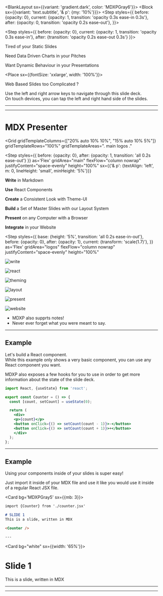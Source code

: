 
<Head>
<meta name="description" content="MDXP Demo" />
<meta name="keywords" content="Presentations, Slides, Deck, React, Web, HTML, CSS, JavaScript" />
<meta name="author" content="0phoff" />
</Head>

<BlankLayout sx={{variant: 'gradient.dark', color: 'MDXPGray6'}}>
<Block sx={{variant: 'text.subtitle', '& p': {my: '10%'}}}>
<Step styles={{
  before:   {opacity: 0},
  current:  {opacity: 1, transition:  'opacity 0.3s ease-in 0.3s'},
  after:    {opacity: 0, transition: 'opacity 0.2s ease-out'},
}}>

<Step styles={{
  before:   {opacity: 0},
  current:  {opacity: 1, transition: 'opacity 0.3s ease-in'},
  after:    {transition: 'opacity 0.2s ease-out 0.3s'}
}}>

Tired of your Static Slides

Need Data Driven Charts in your Pitches

Want Dynamic Behaviour in your Presentations

</Step>

<Place sx={{fontSize: 'xxlarge', width: '100%'}}>

Web Based Slides too Complicated ?

</Place>

</Step>
</Block>

<Popup>

Use the left and right arrow keys to navigate through this slide deck.  
On touch devices, you can tap the left and right hand side of the slides.

</Popup>
<AutoStepper start="1" end="-2" time="3000" />

</BlankLayout>

---

<MDXPTitleLayout subtitle="Web Slides Made Easy" />

---

# MDX Presenter

<Grid
  gridTemplateColumns={["20% auto 10% 10%", "15% auto 10% 5%"]}
  gridTemplateRows="100%"
  gridTemplateAreas=". main logos ."
>

<Step styles={{
  before: {opacity: 0},
  after:  {opacity: 1, transition: 'all 0.2s ease-out'}
}}
as='Flex' gridArea="main" flexFlow="column nowrap" justifyContent="space-evenly" height="100%"
sx={{'& p': {textAlign: 'left', m: 0, lineHeight: 'small', minHeight: '5%'}}}
>

__Write__ in Markdown

__Use__ React Components

__Create__ a Consistent Look with Theme-UI

__Build__ a Set of Master Slides with our Layout System

__Present__ on any Computer with a Browser

__Integrate__ in your Website

</Step>

<Step styles={{
  base:     {height: '5%', transition: 'all 0.2s ease-in-out'},
  before:   {opacity: 0},
  after:    {opacity: 1},
  current:  {transform: 'scale(1.7)'},
}}
as='Flex' gridArea="logos" flexFlow="column nowrap" justifyContent="space-evenly" height="100%"
>

![write](./assets/write.svg)

![react](./assets/react.svg)

![theming](./assets/theme.svg)

![layout](./assets/layout.svg)

![present](./assets/present.svg)

![website](./assets/website.svg)

</Step>
</Grid>

<Note>

- MDXP also supprts notes!
- Never ever forget what you were meant to say.

</Note>

---

<MDXPSideLayout showSlideNum={false} split={3}>

## Example

Let's build a React component.  
While this example only shows a very basic component,
you can use any React component you want.

MDXP also exposes a few hooks for you to use in order to get
more information about the state of the slide deck.

<Card bg='MDXPGray5'>

```jsx
import React, {useState} from 'react';

export const Counter = () => {
  const [count, setCount] = useState(0);

  return (
    <div>
    <p>{count}</p>
    <button onClick={() => setCount(count - 1)}>-</button>
    <button onClick={() => setCount(count + 1)}>+</button>
    </div>
  );
};
```

</Card>
</MDXPSideLayout>

---

<MDXPSideLayout showSlideNum={false} split={3}>

## Example

Using your components inside of your slides is super easy!

Just import it inside of your MDX file and
use it like you would use it inside of a regular React JSX file.

<Card bg='MDXPGray5' sx={{mb: 3}}>

```md
import {Counter} from './counter.jsx'

# SLIDE 1
This is a slide, written in MDX

<Counter />

---
```

</Card>

<Card bg="white" sx={{width: '65%'}}>
<SlideInSlide>

# Slide 1
This is a slide, written in MDX

<Counter />

</SlideInSlide>
</Card>

</MDXPSideLayout>

---

<MDXPCtaLayout />

---

